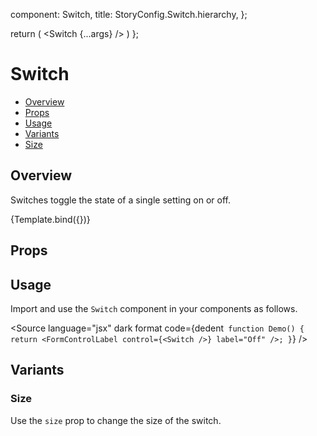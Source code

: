 
  component: Switch,
  title: StoryConfig.Switch.hierarchy,
};

<Meta title={meta.title} component={meta.component} />

  return (
    <Switch {...args} />
  )
};

# Switch

- [Overview](#overview)
- [Props](#props)
- [Usage](#usage)
- [Variants](#variants)
 - [Size](#size)

## Overview

Switches toggle the state of a single setting on or off.

<Canvas>
  <Story
    name="Overview"
  >
     {Template.bind({})}
  </Story>
</Canvas>

## Props

<ArgsTable story="Overview" />

## Usage

Import and use the `Switch` component in your components as follows.

<Source
  language="jsx"
  dark
  format
  code={dedent`
function Demo() {
  return <FormControlLabel control={<Switch />} label="Off" />;
}`}
/>

## Variants

### Size

Use the `size` prop to change the size of the switch.

<Canvas>
  <Story name="Small" args={{defaultChecked: true, size: 'small'}} />
  <Story name="Medium" args={{defaultChecked: true, size: 'medium'}} />
</Canvas>
